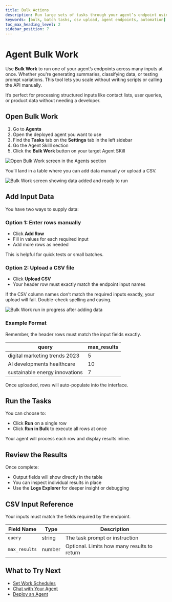 ```yaml
---
title: Bulk Actions
description: Run large sets of tasks through your agent’s endpoint using manual rows or CSV uploads.
keywords: [bulk, batch tasks, csv upload, agent endpoints, automation]
toc_max_heading_level: 2
sidebar_position: 7
---
```


# Agent Bulk Work

Use **Bulk Work** to run one of your agent’s endpoints across many inputs at once. Whether you're generating summaries, classifying data, or testing prompt variations. This tool lets you scale without writing scripts or calling the API manually.

<InfoCallout title="Why Bulk Work matters">
It’s perfect for processing structured inputs like contact lists, user queries, or product data without needing a developer.
</InfoCallout>

<Spacer size="md" />

## Open Bulk Work

1. Go to **Agents**
2. Open the deployed agent you want to use
3. Find the **Tasks** tab on the **Settings** tab in the left sidebar
4. Go the Agent Skilll section
4. Click the **Bulk Work** button on your target Agent SKill

<Image 
  src="/docs/img/agent_collaboration/open-bulk-work.jpg" 
  alt="Open Bulk Work screen in the Agents section" 
  caption="Click the Bulk Work button under your chosen agent skill to open the Bulk Work table." 
/>

You’ll land in a table where you can add data manually or upload a CSV.

<Image 
  src="/docs/img/agent_collaboration/agent-bulk-work.jpg" 
  alt="Bulk Work screen showing data added and ready to run" 
  caption="After adding a row manually or uploading a CSV with headers matching the agent skill, the data appears in the Bulk Work table ready for processing." 
/>
<Spacer size="md" />

## Add Input Data

You have two ways to supply data:

### Option 1: Enter rows manually

- Click **Add Row**
- Fill in values for each required input
- Add more rows as needed

This is helpful for quick tests or small batches.

### Option 2: Upload a CSV file

- Click **Upload CSV**
- Your header row must exactly match the endpoint input names

<WarningCallout title="Header row must match input fields">
If the CSV column names don’t match the required inputs exactly, your upload will fail. Double-check spelling and casing.
</WarningCallout>

<Spacer size="md" />

<Image 
  src="/docs/img/agent_collaboration/bulk-work-in-progress.jpg" 
  alt="Bulk Work run in progress after adding data" 
  caption="After uploading a CSV or manually adding rows with headers matching your endpoint, the Bulk Work run will begin processing." 
/>

### Example Format

Remember, the header rows must match the input fields exactly.

| query                          | max_results |
|-------------------------------|-------------|
| digital marketing trends 2023 | 5           |
| AI developments healthcare     | 10          |
| sustainable energy innovations | 7           |

Once uploaded, rows will auto-populate into the interface.

<Spacer size="md" />

## Run the Tasks

You can choose to:

- Click **Run** on a single row
- Click **Run in Bulk** to execute all rows at once

Your agent will process each row and display results inline.

<Spacer size="md" />

## Review the Results

Once complete:

- Output fields will show directly in the table
- You can inspect individual results in place
- Use the **Logs Explorer** for deeper insight or debugging

<Spacer size="md" />

## CSV Input Reference

Your inputs must match the fields required by the endpoint.

| Field Name    | Type    | Description                            |
|---------------|---------|----------------------------------------|
| `query`       | string  | The task prompt or instruction         |
| `max_results` | number  | Optional. Limits how many results to return |

<Spacer size="md" />

## What to Try Next

- [Set Work Schedules](/docs/agent-collaboration/agent-work-schedules)
- [Chat with Your Agent](/docs/agent-collaboration/chat-with-agent)
- [Deploy an Agent](/docs/agent-deployments/overview)
